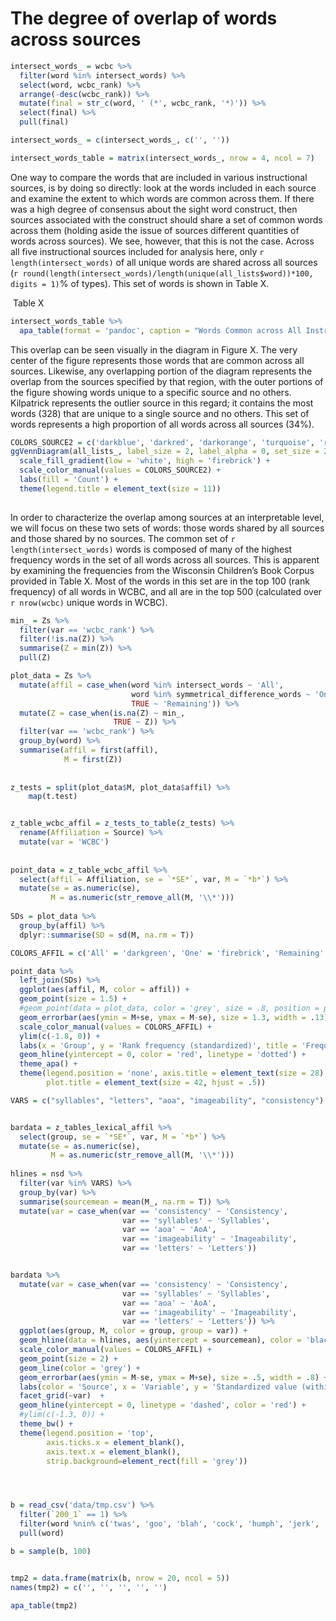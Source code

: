 
# The degree of overlap of words across sources


```r

intersect_words_ = wcbc %>% 
  filter(word %in% intersect_words) %>% 
  select(word, wcbc_rank) %>% 
  arrange(-desc(wcbc_rank)) %>% 
  mutate(final = str_c(word, ' (*', wcbc_rank, '*)')) %>% 
  select(final) %>% 
  pull(final)

intersect_words_ = c(intersect_words_, c('', ''))

intersect_words_table = matrix(intersect_words_, nrow = 4, ncol = 7)

```

One way to compare the words that are included in various instructional sources, is by doing so directly: look at the words included in each source and examine the extent to which words are common across them. If there was a high degree of consensus about the sight word construct, then sources associated with the construct should share a set of common words across them (holding aside the issue of sources different quantities of words across sources). We see, however, that this is not the case. Across all five instructional sources included for analysis here, only ```r length(intersect_words)``` of all unique words are shared across all sources (```r round(length(intersect_words)/length(unique(all_lists$word))*100, digits = 1)```% of types). This set of words is shown in Table X.

\ Table X
```r
intersect_words_table %>% 
  apa_table(format = 'pandoc', caption = "Words Common across All Instructional Sources with Rank Frequency", note = "Words are arranged in descending frequency, and rank frequency is provided in parentheses and is calculated from Wisconsin Children's Book Corpus.", col.names = NULL)
```

This overlap can be seen visually in the diagram in Figure X. The very center of the figure represents those words that are common across all sources. Likewise, any overlapping portion of the diagram represents the overlap from the sources specified by that region, with the outer portions of the figure showing words unique to a specific source and no others. Kilpatrick represents the outlier source in this regard; it contains the most words (328) that are unique to a single source and no others. This set of words represents a high proportion of all words across all sources (34%).

```r

COLORS_SOURCE2 = c('darkblue', 'darkred', 'darkorange', 'turquoise', 'red', 'green')
ggVennDiagram(all_lists_, label_size = 2, label_alpha = 0, set_size = 2.5) +
  scale_fill_gradient(low = 'white', high = 'firebrick') +
  scale_color_manual(values = COLORS_SOURCE2) +
  labs(fill = 'Count') +
  theme(legend.title = element_text(size = 11))
  

```

In order to characterize the overlap among sources at an interpretable level, we will focus on these two sets of words: those words shared by all sources and those shared by no sources. The common set of ```r length(intersect_words)``` words is composed of many of the highest frequency words in the set of all words across all sources. This is apparent by examining the frequencies from the Wisconsin Children's Book Corpus provided in Table X. Most of the words in this set are in the top 100 (rank frequency) of all words in WCBC, and all are in the top 500 (calculated over ```r nrow(wcbc)``` unique words in WCBC).





```r
min_ = Zs %>% 
  filter(var == 'wcbc_rank') %>% 
  filter(!is.na(Z)) %>% 
  summarise(Z = min(Z)) %>% 
  pull(Z)

plot_data = Zs %>% 
  mutate(affil = case_when(word %in% intersect_words ~ 'All',
                           word %in% symmetrical_difference_words ~ 'One',
                           TRUE ~ 'Remaining')) %>% 
  mutate(Z = case_when(is.na(Z) ~ min_,
                       TRUE ~ Z)) %>% 
  filter(var == 'wcbc_rank') %>% 
  group_by(word) %>%
  summarise(affil = first(affil),
            M = first(Z))
  
  
z_tests = split(plot_data$M, plot_data$affil) %>% 
    map(t.test)


z_table_wcbc_affil = z_tests_to_table(z_tests) %>% 
  rename(Affiliation = Source) %>% 
  mutate(var = 'WCBC')
  
  
point_data = z_table_wcbc_affil %>% 
  select(affil = Affiliation, se = `*SE*`, var, M = `*b*`) %>% 
  mutate(se = as.numeric(se),
         M = as.numeric(str_remove_all(M, '\\*')))
  
SDs = plot_data %>% 
  group_by(affil) %>% 
  dplyr::summarise(SD = sd(M, na.rm = T))

COLORS_AFFIL = c('All' = 'darkgreen', 'One' = 'firebrick', 'Remaining' = 'blue')

point_data %>% 
  left_join(SDs) %>% 
  ggplot(aes(affil, M, color = affil)) +
  geom_point(size = 1.5) +
  #geom_point(data = plot_data, color = 'grey', size = .8, position = position_jitter(width = .02)) +
  geom_errorbar(aes(ymin = M+se, ymax = M-se), size = 1.3, width = .13) +
  scale_color_manual(values = COLORS_AFFIL) +
  ylim(c(-1.8, 0)) +
  labs(x = 'Group', y = 'Rank frequency (standardized)', title = 'Frequency') +
  geom_hline(yintercept = 0, color = 'red', linetype = 'dotted') +
  theme_apa() +
  theme(legend.position = 'none', axis.title = element_text(size = 28),
        plot.title = element_text(size = 42, hjust = .5))

```



```r
VARS = c("syllables", "letters", "aoa", "imageability", "consistency")


bardata = z_tables_lexical_affil %>% 
  select(group, se = `*SE*`, var, M = `*b*`) %>% 
  mutate(se = as.numeric(se),
         M = as.numeric(str_remove_all(M, '\\*')))
  
hlines = nsd %>% 
  filter(var %in% VARS) %>% 
  group_by(var) %>% 
  summarise(sourcemean = mean(M_, na.rm = T)) %>% 
  mutate(var = case_when(var == 'consistency' ~ 'Consistency',
                         var == 'syllables' ~ 'Syllables',
                         var == 'aoa' ~ 'AoA',
                         var == 'imageability' ~ 'Imageability',
                         var == 'letters' ~ 'Letters'))


bardata %>% 
  mutate(var = case_when(var == 'consistency' ~ 'Consistency',
                         var == 'syllables' ~ 'Syllables',
                         var == 'aoa' ~ 'AoA',
                         var == 'imageability' ~ 'Imageability',
                         var == 'letters' ~ 'Letters')) %>% 
  ggplot(aes(group, M, color = group, group = var)) +
  geom_hline(data = hlines, aes(yintercept = sourcemean), color = 'black', linetype = 'dotted') +
  scale_color_manual(values = COLORS_AFFIL) +
  geom_point(size = 2) +
  geom_line(color = 'grey') +
  geom_errorbar(aes(ymin = M-se, ymax = M+se), size = .5, width = .8) +
  labs(color = 'Source', x = 'Variable', y = 'Standardized value (within WCBC)') +
  facet_grid(~var)  +
  geom_hline(yintercept = 0, linetype = 'dashed', color = 'red') +
  #ylim(c(-1.3, 0)) +
  theme_bw() +
  theme(legend.position = 'top',
        axis.ticks.x = element_blank(), 
        axis.text.x = element_blank(),
        strip.background=element_rect(fill = 'grey'))





```


```r

b = read_csv('data/tmp.csv') %>% 
  filter(`200_1` == 1) %>% 
  filter(word %nin% c('twas', 'goo', 'blah', 'cock', 'humph', 'jerk', 'pork', 'toots', 'ho')) %>% 
  pull(word)

b = sample(b, 100)


tmp2 = data.frame(matrix(b, nrow = 20, ncol = 5))
names(tmp2) = c('', '', '', '', '')

apa_table(tmp2)

```



